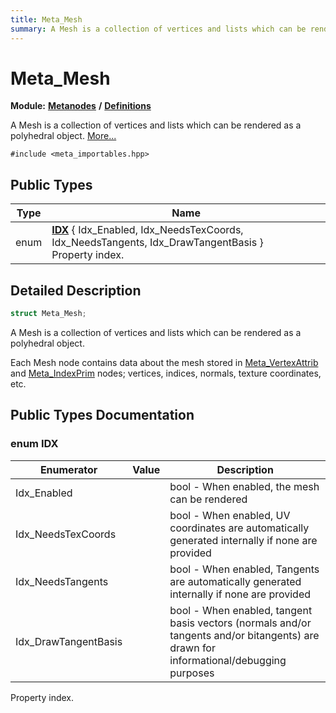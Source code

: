 ```yaml
---
title: Meta_Mesh
summary: A Mesh is a collection of vertices and lists which can be rendered as a polyhedral object. 
---
```


# Meta_Mesh

**Module:** **[Metanodes](../../modules/metanodes/index.mdx)** **/** **[Definitions](../../modules/metanodes/definitions.mdx)**

A Mesh is a collection of vertices and lists which can be rendered as a polyhedral object.  [More...](#detailed-description)

`#include <meta_importables.hpp>`

## Public Types

| Type           | Name           |
| -------------- | -------------- |
| enum| **[IDX](#enum-idx)** \{ Idx_Enabled, Idx_NeedsTexCoords, Idx_NeedsTangents, Idx_DrawTangentBasis \}<br />Property index.  |

## Detailed Description

```cpp
struct Meta_Mesh;
```

A Mesh is a collection of vertices and lists which can be rendered as a polyhedral object. 

Each Mesh node contains data about the mesh stored in [Meta_VertexAttrib](../metanodes/meta-vertex-attrib.mdx) and [Meta_IndexPrim](../metanodes/meta-index-prim.mdx) nodes; vertices, indices, normals, texture coordinates, etc. 

## Public Types Documentation

### enum IDX

| Enumerator | Value | Description |
| ---------- | ----- | ----------- |
| Idx_Enabled | | bool - When enabled, the mesh can be rendered   |
| Idx_NeedsTexCoords | | bool - When enabled, UV coordinates are automatically generated internally if none are provided   |
| Idx_NeedsTangents | | bool - When enabled, Tangents are automatically generated internally if none are provided   |
| Idx_DrawTangentBasis | | bool - When enabled, tangent basis vectors (normals and/or tangents and/or bitangents) are drawn for informational/debugging purposes   |

Property index. 
